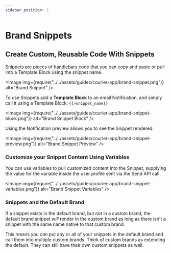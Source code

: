 ```yaml
---
sidebar_position: 1
---
```



# Brand Snippets

## Create Custom, Reusable Code With Snippets

Snippets are pieces of [handlebars](https://handlebarsjs.com/) code that you can copy and paste or pull into a Template Block using the snippet name.

<Image img={require("../../assets/guides/courier-app/brand-snippet.png")} alt="Brand Snippet" />

To use Snippets add a **Template Block** to an email Notification, and simply call it using a Template Block: `{{>snippet_name}}`

<Image
  img={require("../../assets/guides/courier-app/brand-snippet-block.png")}
  alt="Brand Snippet Block"
/>

Using the Notification preview allows you to see the Snippet rendered:

<Image
  img={require("../../assets/guides/courier-app/brand-snippet-preview.png")}
  alt="Brand Snippet Preview"
/>

### Customize your Snippet Content Using Variables

You can use variables to pull customized content into the Snippet, supplying the value for the variable inside the user profile sent via the Send API call.

<Image
  img={require("../../assets/guides/courier-app/brand-snippet-variables.png")}
  alt="Brand Snippet Variables"
/>

### Snippets and the Default Brand

If a snippet exists in the default brand, but not in a custom brand, the default brand snippet _will_ render in the custom brand as long as there isn't a snippet with the same name native to that custom brand.

This means you can put any or all of your snippets in the default brand and call them into multiple custom brands. Think of custom brands as extending the default. They can still have their own custom snippets as well.